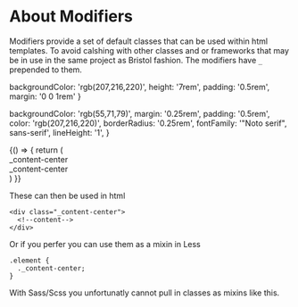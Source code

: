 
<Meta title="3. Modifiers/About" />

# About Modifiers

Modifiers provide a set of default classes that can be used within html templates. To avoid calshing with other classes and or frameworks that may be in use in the same project as Bristol fashion. The modifiers have `_` prepended to them.

  backgroundColor: 'rgb(207,216,220)',
  height: '7rem',
  padding: '0.5rem',
  margin: '0 0 1rem'
}

  backgroundColor: 'rgb(55,71,79)',
  margin: '0.25rem',
  padding: '0.5rem',
  color: 'rgb(207,216,220)',
  borderRadius: '0.25rem',
  fontFamily: '"Noto serif", sans-serif',
  lineHeight: '1',
}


<Story name="Default">
  {() => {
    return (
      <div>
        <div style={parentStyle} class="_content-center">
          <div style={childStyle}>_content-center</div>
          <div style={childStyle}>_content-center</div>
        </div>
      </div>
    )
  }}
</Story>

These can then be used in html

```
<div class="_content-center">
  <!--content-->
</div>
```

Or if you perfer you can use them as a mixin in Less

```
.element {
  ._content-center;
}
```

With Sass/Scss you unfortunatly cannot pull in classes as mixins like this.